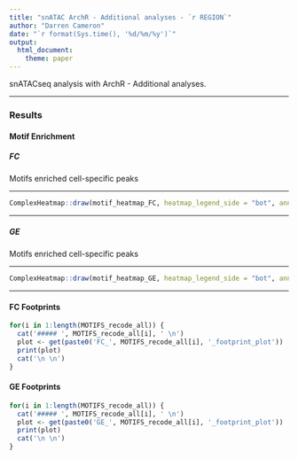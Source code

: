 ```yaml
---
title: "snATAC ArchR - Additional analyses - `r REGION`"
author: "Darren Cameron"
date: "`r format(Sys.time(), '%d/%m/%y')`"
output: 
  html_document:
    theme: paper
---
```


snATACseq analysis with ArchR - Additional analyses.

*** 

### **Results** {.tabset}

#### **Motif Enrichment** {.tabset}

##### **FC**

Motifs enriched cell-specific peaks

***

```R
ComplexHeatmap::draw(motif_heatmap_FC, heatmap_legend_side = "bot", annotation_legend_side = "bot")
```

***

##### **GE**

Motifs enriched cell-specific peaks

***

```R
ComplexHeatmap::draw(motif_heatmap_GE, heatmap_legend_side = "bot", annotation_legend_side = "bot")
```

***

#### FC Footprints {.tabset}

```r
for(i in 1:length(MOTIFS_recode_all)) {
  cat('##### ', MOTIFS_recode_all[i], ' \n')
  plot <- get(paste0('FC_', MOTIFS_recode_all[i], '_footprint_plot'))
  print(plot)
  cat('\n \n')
}

```

#### GE Footprints {.tabset}

```r
for(i in 1:length(MOTIFS_recode_all)) {
  cat('##### ', MOTIFS_recode_all[i], ' \n')
  plot <- get(paste0('GE_', MOTIFS_recode_all[i], '_footprint_plot'))
  print(plot)
  cat('\n \n')
}

```
